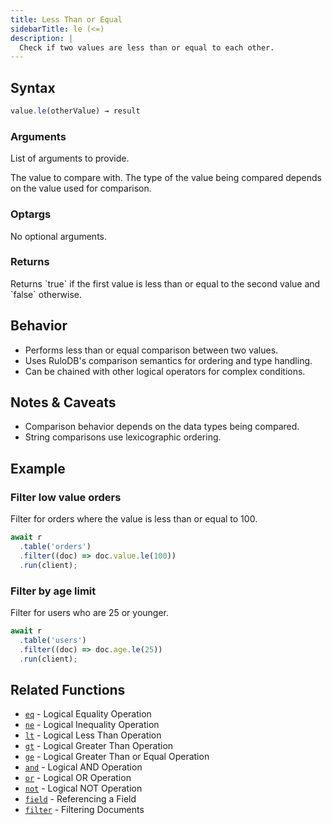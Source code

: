 ```yaml
---
title: Less Than or Equal
sidebarTitle: le (<=)
description: |
  Check if two values are less than or equal to each other.
---
```



## Syntax

<CodeGroup>

```ts TypeScript
value.le(otherValue) → result
```

</CodeGroup>

### Arguments

List of arguments to provide.

<ParamField body="otherValue" type="string | number" required>
  The value to compare with. The type of the value being compared depends on the value used for
  comparison.
</ParamField>

### Optargs

No optional arguments.

### Returns

<ParamField body="result" type="boolean">
  Returns `true` if the first value is less than or equal to the second value and `false` otherwise.
</ParamField>

## Behavior

- Performs less than or equal comparison between two values.
- Uses RuloDB's comparison semantics for ordering and type handling.
- Can be chained with other logical operators for complex conditions.

## Notes & Caveats

- Comparison behavior depends on the data types being compared.
- String comparisons use lexicographic ordering.

## Example

### Filter low value orders

Filter for orders where the value is less than or equal to 100.

<CodeGroup>

```ts TypeScript
await r
  .table('orders')
  .filter((doc) => doc.value.le(100))
  .run(client);
```

</CodeGroup>

### Filter by age limit

Filter for users who are 25 or younger.

<CodeGroup>

```ts TypeScript
await r
  .table('users')
  .filter((doc) => doc.age.le(25))
  .run(client);
```

</CodeGroup>

## Related Functions

- [`eq`](/sdk/logical-eq) - Logical Equality Operation
- [`ne`](/sdk/logical-ne) - Logical Inequality Operation
- [`lt`](/sdk/logical-lt) - Logical Less Than Operation
- [`gt`](/sdk/logical-gt) - Logical Greater Than Operation
- [`ge`](/sdk/logical-ge) - Logical Greater Than or Equal Operation
- [`and`](/sdk/logical-and) - Logical AND Operation
- [`or`](/sdk/logical-or) - Logical OR Operation
- [`not`](/sdk/logical-not) - Logical NOT Operation
- [`field`](/sdk/field) - Referencing a Field
- [`filter`](/sdk/filter) - Filtering Documents

<DocumentationFooter />
